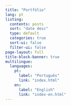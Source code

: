 ```yaml
---
title: "Portfólio"
lang: pt
listing:
  contents: posts
  sort: "date desc"
  type: default
  categories: true
  sort-ui: false
  filter-ui: false
page-layout: full
title-block-banner: true
multilingue:
  languages: 
    pt: 
      label: "Português"
      link: "index.html"
    en: 
      label: "English"
      link: "index-en.html"
---
```

